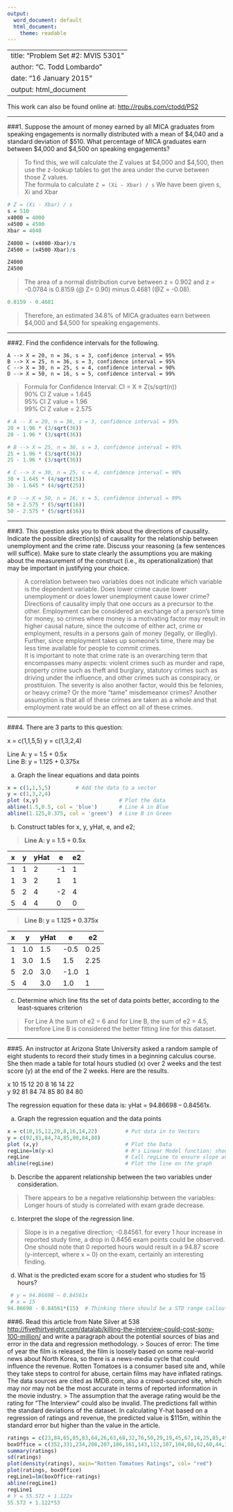 ```yaml
---
output:
  word_document: default
  html_document:
    theme: readable
---
```

---
title: "Problem Set #2: MVIS 5301"
author: "C. Todd Lombardo"
date: "16 January 2015"
output: html_document
--- 

This work can also be found online at: <http://rpubs.com/ctodd/PS2> 

***
###1. Suppose the amount of money earned by all MICA graduates from speaking engagements is normally distributed with a mean of $4,040 and a standard deviation of $510. What percentage of MICA graduates earn between $4,000 and $4,500 on speaking engagements?  

> To find this, we will calculate the Z values at $4,000 and $4,500, then use the z-lookup tables to get the area under the curve between those Z values.  
> The formula to calculate ``Z = (Xi - Xbar) / s`` We have been given s, Xi and Xbar

```r
# Z = (Xi - Xbar) / s
s = 510
x4000 = 4000
x4500 = 4500
Xbar = 4040

Z4000 = (x4000-Xbar)/s
Z4500 = (x4500-Xbar)/s

Z4000
Z4500

```

> The area of a normal distribution curve between z = 0.902 and z = -0.0784 is 0.8159 (@ Z= 0.90) minus 0.4681 (@Z = -0.08).  

````r
0.8159 - 0.4681
````

> Therefore, an estimated 34.8% of MICA graduates earn between $4,000 and $4,500 for speaking engagements.


***
###2. Find the confidence intervals for the following.

	A --> X = 20, n = 36, s = 3, confidence interval = 95%
	B --> X = 25, n = 36, s = 3, confidence interval = 95%
	C --> X = 30, n = 25, s = 4, confidence interval = 90%
	D --> X = 50, n = 16, s = 5, confidence interval = 99%

> Formula for Confidence Interval: CI = X ± Z(s/sqrt(n))  
90% CI Z value = 1.645  
95% CI Z value = 1.96  
99% CI Z value = 2.575  

```r
# A -- X = 20, n = 36, s = 3, confidence interval = 95%
20 + 1.96 * (3/sqrt(36))
20 - 1.96 * (3/sqrt(36))

# B --> X = 25, n = 36, s = 3, confidence interval = 95%
25 + 1.96 * (3/sqrt(36))
25 - 1.96 * (3/sqrt(36))

# C --> X = 30, n = 25, s = 4, confidence interval = 90%
30 + 1.645 * (4/sqrt(25))
30 - 1.645 * (4/sqrt(25))

# D --> X = 50, n = 16, s = 5, confidence interval = 99%
50 + 2.575 * (5/sqrt(16))
50 - 2.575 * (5/sqrt(16))
```



***
###3.  This question asks you to think about the directions of causality. Indicate the possible direction(s) of causality for the relationship between unemployment and the crime rate. Discuss your reasoning (a few sentences will suffice). Make sure to state clearly the assumptions you are making about the measurement of the construct (i.e., its operationalization) that may be important in justifying your choice.  

> A correlation between two variables does not indicate which variable is the dependent variable. Does lower crime cause lower unemployment or does lower unemployment cause lower crime? Directions of causality imply that one occurs as a precursor to the other. Employment can be considered an exchange of a person's time for money, so crimes where money is a motivating factor may result in higher causal nature, since the outcome of either act, crime or employment, results in a persons gain of money (legally, or illeglly). Further, since employment takes up someone's time, there may be less time available for people to commit crimes.   
> It is important to note that crime rate is an overarching term that encompasses many aspects: violent crimes such as murder and rape, property crime such as theft and burglary, statutory crimes such as driving under the influence, and other crimes such as conspiracy, or prostituion. The severity is also another factor, would this be felonies, or heavy crime? Or the more "tame" misdemeanor crimes? Another assumption is that all of these crimes are taken as a whole and that employment rate would be an effect on all of these crimes. 


***
###4.  There are 3 parts to this question:

x = c(1,1,5,5) 
y = c(1,3,2,4)

Line A: y = 1.5 + 0.5x  
Line B: y = 1.125 + 0.375x

a.  Graph the linear equations and data points
```r
x = c(1,1,5,5)        # Add the data to a vector
y = c(1,3,2,4)        
plot (x,y)                          # Plot the data
abline(1.5,0.5, col = 'blue')       # Line A in Blue
abline(1.125,0.375, col = 'green')  # Line B in Green
```

b.  Construct tables for x, y, yHat, e, and e2;

> **Line A: y = 1.5 + 0.5x** 

x| y | yHat | e | e2 |
--------|--------|--------|--------|--------|
1 |1|2|-1|1|
1|3|2|1|1|
5|2|4|-2|4|
5|4|4|0|0|

 
> **Line B: y = 1.125 + 0.375x** 

x| y | yHat | e | e2 |
--------|--------|--------|--------|--------|
1|1.0|1.5|-0.5  |0.25
1|3.0|1.5|1.5	|2.25
5|2.0|3.0|-1.0	|1
5|4|3.0|1.0|1

c.	Determine which line fits the set of data points better, according to the least-squares criterion

> For Line A the sum of e2 = 6 and for Line B, the sum of e2 = 4.5, therefore Line B is considered the better fitting line for this dataset.

***

###5.  An instructor at Arizona State University asked a random sample of eight students to record their study times in a beginning calculus course. She then made a table for total hours studied (x) over 2 weeks and the test score (y) at the end of the 2 weeks. Here are the results.

x	10	15	12	20	8	  16	14	22  
y	92	81	84	74	85	80	84	80

The regression equation for these data is: yHat = 94.86698 – 0.84561x.

a.	Graph the regression equation and the data points 
```r
x = c(10,15,12,20,8,16,14,22)         # Put data in to Vectors
y = c(92,81,84,74,85,80,84,80)
plot (x,y)                            # Plot the Data
regLine=lm(y~x)                       # R's Linear Model function: should be the same regression data given   
regLine                               # Call regLine to ensure slope and y-intercept are same
abline(regLine)                       # Plot the line on the graph
```

b.	Describe the apparent relationship between the two variables under consideration.  

> There appears to be a negative relationship between the variables: Longer hours of study is correlated with exam grade decrease. 

c.	Interpret the slope of the regression line.

> Slope is in a negative direction; -0.84561. for every 1 hour increase in reported study time, a drop in 0.8456 exam points could be observed. One should note that 0 reported hours would result in a 94.87 score (y-intercept, where x = 0) on the exam, certainly an interesting finding.  

d.	What is the predicted exam score for a student who studies for 15 hours? 

```r
 # y = 94.86698 – 0.84561x
 # x = 15
94.86698 - 0.84561*(15)  # Thinking there should be a STD range callout here? since this is a predicted score?
```


###6. Read this article from Nate Silver at 538 <http://fivethirtyeight.com/datalab/killing-the-interview-could-cost-sony-100-million/> and write a paragraph about the potential sources of bias and error in the data and regression methodology. 
> Souces of error: The time of year the film is released, the film is loosely based on some real-world news about North Korea, so there is a news-media cycle that could influence the revenue. Rotten Tomatoes is a consumer based site and, while they take steps to control for abuse, certain films may have inflated ratings. The data sources are cited as IMDB.com, also a crowd-sourced site, which may nor may not be the most accurate in terms of reported information in the movie industry. 
> The assumption that the average rating would be the rating for "The Interview" could also be invalid. The predictions fall within the standard deviations of the dataset. In calculating Y-hat based on a regression of ratings and revenue, the predicted value is $115m, witihin the standard error but higher than the value in the article. 

```r
ratings = c(23,84,65,85,83,64,26,63,68,32,76,50,29,19,45,67,14,25,85,49,47,56)
boxOffice = c(352,331,234,208,207,186,161,143,112,107,104,88,62,60,44,31,25,19,19,15,10,1)
summary(ratings)
sd(ratings)
plot(density(ratings), main="Rotten Tomatoes Ratings", col= "red")
plot(ratings, boxOffice)
regLine1=lm(boxOffice~ratings) 
abline(regLine1)
regLine1
# Y = 55.572 + 1.122x
55.572 + 1.122*53

````

